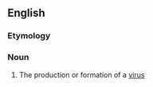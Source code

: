 ==English==

===Etymology===
{{suffix|virus|alt1=viro-|genesis}}

===Noun===
{{en-noun|virogeneses}}

# The production or formation of a [[virus]]